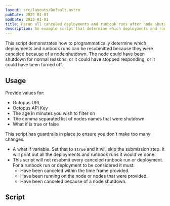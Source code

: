 ```yaml
---
layout: src/layouts/Default.astro
pubDate: 2023-01-01
modDate: 2023-01-01
title: Rerun all canceled deployments and runbook runs after node shutdown.
description: An example script that determine which deployments and runbook runs were canceled because of a node shutdown and resubmit them.
---
```


This script demonstrates how to programmatically determine which deployments and runbook runs can be resubmitted because they were canceled because of a node shutdown.  The node could have been shutdown for normal reasons, or it could have stopped responding, or it could have been turned off.

## Usage

Provide values for:

- Octopus URL
- Octopus API Key
- The age in minutes you wish to filter on
- The comma separated list of nodes names that were shutdown
- What if is true or false

This script has guardrails in place to ensure you don't make too many changes.  

- A what if variable.  Set that to `$true` and it will skip the submission step.  It will print out all the deployments and runbook runs it would've done.
- This script will not resubmit every canceled runbook run or deployment.  For a runbook run or deployment to be considered it must:
    - Have been canceled within the time frame provided.
    - Have been running on the node or nodes that were provided.
    - Have been canceled because of a node shutdown.

## Script

<RerunDeploymentsAndRunbooksAfterNodeFailure />